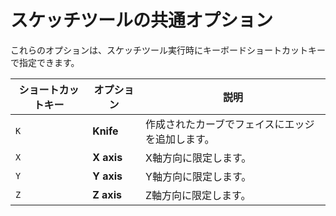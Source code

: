 # スケッチツールの共通オプション

これらのオプションは、スケッチツール実行時にキーボードショートカットキーで指定できます。

| ショートカットキー | オプション | 説明                                   |
| ------------ | ------ | --------------------------------------------- |
| `K`            | **Knife**  | 作成されたカーブでフェイスにエッジを追加します。 |
| `X`            | **X axis** | X軸方向に限定します。|
| `Y`            | **Y axis** | Y軸方向に限定します。 |
| `Z`            | **Z axis** | Z軸方向に限定します。 |